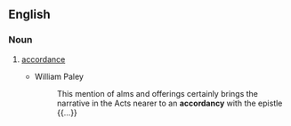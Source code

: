 ==English==

===Noun===
{{head|en|noun}}

# {{label|en|obsolete|rare}} [[accordance]]
#* William Paley
#*: This mention of alms and offerings certainly brings the narrative in the Acts nearer to an '''accordancy''' with the epistle {{...}}